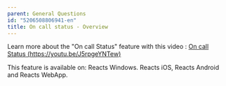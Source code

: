 ```yaml
---
parent: General Questions
id: "5206508806941-en"
title: On call status - Overview
---
```

Learn more about the "On call Status" feature with this video : [On call Status (https://youtu.be/J5rpgeYNTew)](https://youtu.be/J5rpgeYNTew)

This feature is available on: Reacts Windows. Reacts iOS, Reacts Android and Reacts WebApp.


